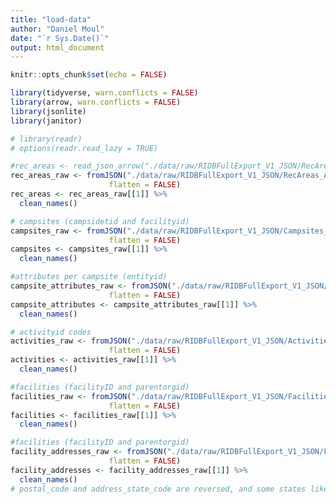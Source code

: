 ```yaml
---
title: "load-data"
author: "Daniel Moul"
date: "`r Sys.Date()`"
output: html_document
---
```


```r
knitr::opts_chunk$set(echo = FALSE)

library(tidyverse, warn.conflicts = FALSE)
library(arrow, warn.conflicts = FALSE)
library(jsonlite)
library(janitor)

# library(readr)
# options(readr.read_lazy = TRUE)

```

```r
#rec_areas <- read_json_arrow("./data/raw/RIDBFullExport_V1_JSON/RecAreas_API_v1.json")
rec_areas_raw <- fromJSON("./data/raw/RIDBFullExport_V1_JSON/RecAreas_API_v1.json",
                      flatten = FALSE)
rec_areas <- rec_areas_raw[[1]] %>%
  clean_names()

# campsites (campsidetid and facilityid)
campsites_raw <- fromJSON("./data/raw/RIDBFullExport_V1_JSON/Campsites_API_v1.json",
                      flatten = FALSE)
campsites <- campsites_raw[[1]] %>%
  clean_names()

#attributes per campsite (entityid)
campsite_attributes_raw <- fromJSON("./data/raw/RIDBFullExport_V1_JSON/CampsiteAttributes_API_v1.json",
                      flatten = FALSE)
campsite_attributes <- campsite_attributes_raw[[1]] %>%
  clean_names()

# activityid codes
activities_raw <- fromJSON("./data/raw/RIDBFullExport_V1_JSON/Activities_API_v1.json",
                      flatten = FALSE)
activities <- activities_raw[[1]] %>%
  clean_names()

#facilities (facilityID and parentorgid)
facilities_raw <- fromJSON("./data/raw/RIDBFullExport_V1_JSON/Facilities_API_v1.json",
                      flatten = FALSE)
facilities <- facilities_raw[[1]] %>%
  clean_names()

#facilities (facilityID and parentorgid)
facility_addresses_raw <- fromJSON("./data/raw/RIDBFullExport_V1_JSON/FacilityAddresses_API_v1.json",
                      flatten = FALSE)
facility_addresses <- facility_addresses_raw[[1]] %>%
  clean_names()
# postal_code and address_state_code are reversed, and some states like UTAH are not always abbreviated



```

